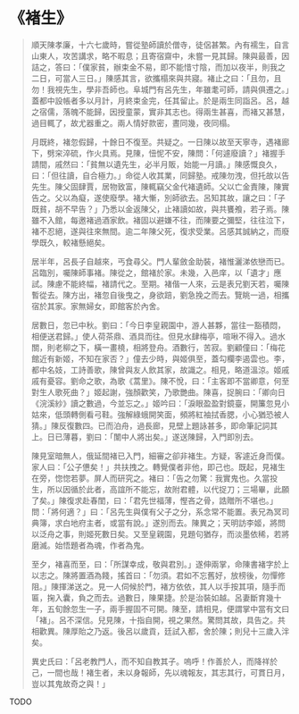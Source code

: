 # 《褚生》

> 順天陳孝廉，十六七歲時，嘗從塾師讀於僧寺，徒侶甚繁。內有襦生，自言山東人，攻苦講求，略不暇息；且寄宿齋中，未嘗一見其歸。陳與最善，因詰之，答曰：「僕家貧，辦束金不易，即不能惜寸陰，而加以夜半，則我之二日，可當人三日。」陳感其言，欲攜榻來與共寢。褚止之曰：「且勿，且勿！我視先生，學非吾師也。阜城門有呂先生，年雖耄可師，請與俱遷之。」蓋都中設帳者多以月計，月終束金完，任其留止。於是兩生同詣呂。呂，越之宿儒，落魄不能歸，因授童蒙，實非其志也。得兩生甚喜，而褚又甚慧，過目輒了，故尤器重之。兩人情好款密，晝同幾，夜同榻。
>
> 月既終，褚忽假歸，十餘日不復至。共疑之。一日陳以故至天寧寺，遇褚廊下，劈穼淬硫，作火具焉。見陳，忸怩不安，陳問：「何遽廢讀？」褚握手請間，戚然曰：「貧無以遺先生，必半月販，始能一月讀。」陳感慨良久，曰：「但往讀，自合極力。」命從人收其業，同歸塾。戒陳勿洩，但托故以告先生。陳父固肆賈，居物致富，陳輒竊父金代褚遺師。父以亡金責陳，陳實告之。父以為癡，遂使廢學。褚大慚，別師欲去。呂知其故，讓之曰：「子既貧，胡不早告？」乃悉以金返陳父，止褚讀如故，與共饔飧，若子焉。陳雖不入館，每邀褚過酒家飲。褚固以避嫌不往，而陳要之彌堅，往往泣下，褚不忍絕，遂與往來無間。逾二年陳父死，復求受業。呂感其誠納之，而廢學既久，較褚懸絕矣。
>
> 居半年，呂長子自越來，丐食尋父。門人輩斂金助裝，褚惟灑涕依戀而已。呂臨別，囑陳師事褚。陳從之，館褚於家。未幾，入邑庠，以「遺才」應試。陳慮不能終幅，褚請代之。至期。褚偕一人來，云是表兄劉天若，囑陳暫從去。陳方出，褚忽自後曳之，身欲踣，劉急挽之而去。覽眺一過，相攜宿於其家。家無婦女，即館客於內舍。
>
> 居數日，忽已中秋。劉曰：「今日李皇親園中，游人甚夥，當往一豁積悶，相便送君歸。」使人荷茶鼎、酒具而往。但見水肆梅亭，喧啾不得入。過水關，則老柳之下，橫一畫橈，相將登舟。酒數行，苦寂。劉顧僮曰：「梅花館近有新姬，不知在家否？」僮去少時，與姬俱至，蓋勾欄李遏雲也。李，都中名妓，工詩善歌，陳曾與友人飲其家，故識之。相見，略道溫涼。姬戚戚有憂容。劉命之歌，為歌《蒿里》。陳不悅，曰：「主客即不當卿意，何至對生人歌死曲？」姬起謝，強顏歡笑，乃歌艷曲。陳喜，捉腕曰：「卿向日《浣溪紗》讀之數過，今並忘之。」姬吟曰：「淚眼盈盈對鏡臺，開簾忽見小姑來，低頭轉側看弓鞋。強解綠蛾開笑面，頻將紅袖拭香腮，小心猶恐被人猜。」陳反復數四。已而泊舟，過長廊，見壁上題詠甚多，即命筆記詞其上。日已薄暮，劉曰：「闈中人將出矣。」遂送陳歸，入門即別去。
>
> 陳見室暗無人，俄延間褚已入門，細審之卻非褚生。方疑，客遽近身而僕。家人曰：「公子憊矣！」共扶拽之。轉覺僕者非他，即己也。既起，見褚生在旁，惚惚若夢。屏人而研究之。褚曰：「告之勿驚：我實鬼也。久當投生，所以因循於此者，高誼所不能忘，故附君體，以代捉刀；三場畢，此願了矣。」陳復求赴春閨，曰：「君先世福薄，慳吝之骨，誥贈所不堪也。」問：「將何適？」曰：「呂先生與僕有父子之分，系念常不能置。表兄為冥司典簿，求白地府主者，或當有說。」遂別而去。陳異之；天明訪李姬，將問以泛舟之事，則姬死數日矣。又至皇親園，見題句猶存，而淡墨依稀，若將磨滅。始悟題者為魂，作者為鬼。
>
> 至夕，褚喜而至，曰：「所謀幸成，敬與君別。」遂伸兩掌，命陳書褚字於上以志之。陳將置酒為餞，搖首曰：「勿須。君如不忘舊好，放榜後，勿憚修阻。」陳揮涕送之。見一人伺候於門，褚方依依，其人以手按其項，隨手而匾，掬入囊，負之而去。過數日，陳果捷。於是治裝如越。呂妻斷育幾十年，五旬餘忽生一子，兩手握固不可開。陳至，請相見，便謂掌中當有文曰「褚」。呂不深信。兒見陳，十指自開，視之果然。驚問其故，具告之。共相歡異。陳厚貽之乃返。後呂以歲貢，廷試入都，舍於陳；則兒十三歲入泮矣。
>
> 異史氏曰：「呂老教門人，而不知自教其子。嗚呼！作善於人，而降祥於己，一間也哉！褚生者，未以身報師，先以魂報友，其志其行，可貫日月，豈以其鬼故奇之與！」

TODO
